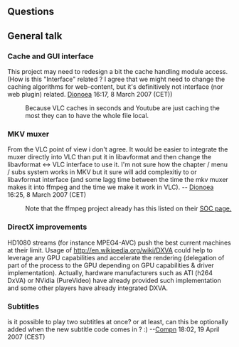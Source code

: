 == Questions ==

== General talk ==

=== Cache and GUI interface ===
This project may need to redesign a bit the cache handling module access. (How is this "Interface" related ? I agree that we might need to change the caching algorithms for web-content, but it's definitively not interface (nor web plugin) related. [[User:Dionoea|Dionoea]] 16:17, 8 March 2007 (CET))
: Because VLC caches in seconds and Youtube are just caching the most they can to have the whole file local.

=== MKV muxer ===
From the VLC point of view i don't agree. It would be easier to integrate the muxer directly into VLC than put it in libavformat and then change the libavformat <-> VLC interface to use it. I'm not sure how the chapter / menu / subs system works in MKV but it sure will add complexitiy to or libavformat interface (and some lagg time between the time the mkv muxer makes it into ffmpeg and the time we make it work in VLC). -- [[User:Dionoea|Dionoea]] 16:25, 8 March 2007 (CET)
:Note that the ffmpeg project already has this listed on their [http://wiki.multimedia.cx/index.php?title=Summer_Of_Code_2007 SOC page.]


=== DirectX improvements ===

HD1080 streams (for instance MPEG4-AVC) push the best current machines at their limit. Usage of http://en.wikipedia.org/wiki/DXVA could help to leverage any GPU capabilities and accelerate the rendering (delegation of part of the process to the GPU depending on GPU capabilities & driver implementation). Actually, hardware manufacturers such as ATI (h264 DxVA) or NVidia (PureVideo) have already provided such implementation and some other players have already integrated DXVA.

=== Subtitles ===

is it possible to play two subtitles at once? or at least, can this be optionally added when the new subtitle code comes in ? :) --[[User:Compn|Compn]] 18:02, 19 April 2007 (CEST)